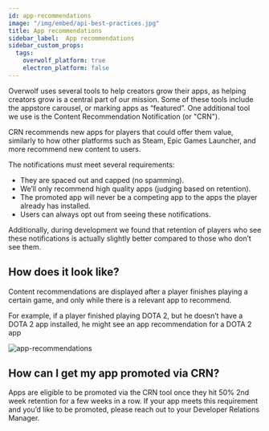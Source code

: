 ```yaml
---
id: app-recommendations
image: "/img/embed/api-best-practices.jpg"
title: App recommendations
sidebar_label:  App recommendations
sidebar_custom_props:
  tags:
    overwolf_platform: true
    electron_platform: false
---
```


Overwolf uses several tools to help creators grow their apps, as helping creators grow is a central part of our mission. Some of these tools include the appstore carousel, or marking apps as “featured”. One additional tool we use is the Content Recommendation Notification (or "CRN").

CRN recommends new apps for players that could offer them value, similarly to how other platforms such as Steam, Epic Games Launcher, and more recommend new content to users.

The notifications must meet several requirements:

* They are spaced out and capped (no spamming).
* We’ll only recommend high quality apps (judging based on retention).
* The promoted app will never be a competing app to the apps the player already has installed.
* Users can always opt out from seeing these notifications.

Additionally, during development we found that retention of players who see these notifications is actually slightly better compared to those who don’t see them.

## How does it look like?

Content recommendations are displayed after a player finishes playing a certain game, and only while there is a relevant app to recommend.

For example, if a player finished playing DOTA 2, but he doesn’t have a DOTA 2 app installed, he might see an app recommendation for a DOTA 2 app

![app-recommendations](/assets/app-recommendations/app-recommendations.png)

## How can I get my app promoted via CRN?

Apps are eligible to be promoted via the CRN tool once they hit 50% 2nd week retention for a few weeks in a row. If your app meets this requirement and you’d like to be promoted, please reach out to your Developer Relations Manager.


